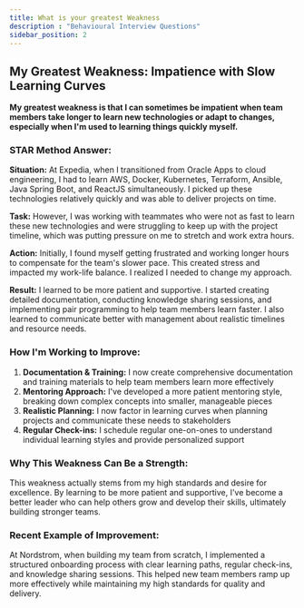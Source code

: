 ```yaml
---
title: What is your greatest Weakness
description : "Behavioural Interview Questions"
sidebar_position: 2
---
```


## My Greatest Weakness: Impatience with Slow Learning Curves

**My greatest weakness is that I can sometimes be impatient when team members take longer to learn new technologies or adapt to changes, especially when I'm used to learning things quickly myself.**

### STAR Method Answer:

**Situation:** At Expedia, when I transitioned from Oracle Apps to cloud engineering, I had to learn AWS, Docker, Kubernetes, Terraform, Ansible, Java Spring Boot, and ReactJS simultaneously. I picked up these technologies relatively quickly and was able to deliver projects on time.

**Task:** However, I was working with teammates who were not as fast to learn these new technologies and were struggling to keep up with the project timeline, which was putting pressure on me to stretch and work extra hours.

**Action:** Initially, I found myself getting frustrated and working longer hours to compensate for the team's slower pace. This created stress and impacted my work-life balance. I realized I needed to change my approach.

**Result:** I learned to be more patient and supportive. I started creating detailed documentation, conducting knowledge sharing sessions, and implementing pair programming to help team members learn faster. I also learned to communicate better with management about realistic timelines and resource needs.

### How I'm Working to Improve:

1. **Documentation & Training:** I now create comprehensive documentation and training materials to help team members learn more effectively
2. **Mentoring Approach:** I've developed a more patient mentoring style, breaking down complex concepts into smaller, manageable pieces
3. **Realistic Planning:** I now factor in learning curves when planning projects and communicate these needs to stakeholders
4. **Regular Check-ins:** I schedule regular one-on-ones to understand individual learning styles and provide personalized support

### Why This Weakness Can Be a Strength:

This weakness actually stems from my high standards and desire for excellence. By learning to be more patient and supportive, I've become a better leader who can help others grow and develop their skills, ultimately building stronger teams.

### Recent Example of Improvement:

At Nordstrom, when building my team from scratch, I implemented a structured onboarding process with clear learning paths, regular check-ins, and knowledge sharing sessions. This helped new team members ramp up more effectively while maintaining my high standards for quality and delivery.
